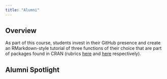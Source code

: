```yaml
---
title: "Alumni"
---
```


## Overview

As part of this course, students invest in their GitHub presence and create an RMarkdown-style tutorial of three functions of their choice that are part of packages found in CRAN (rubrics [here](https://njlyon0.github.io/teach_r-for-biologists/rubrics/rubric_github.html) and [here](https://njlyon0.github.io/teach_r-for-biologists/rubrics/rubric_tutorials.html) respectively).

## Alumni Spotlight


